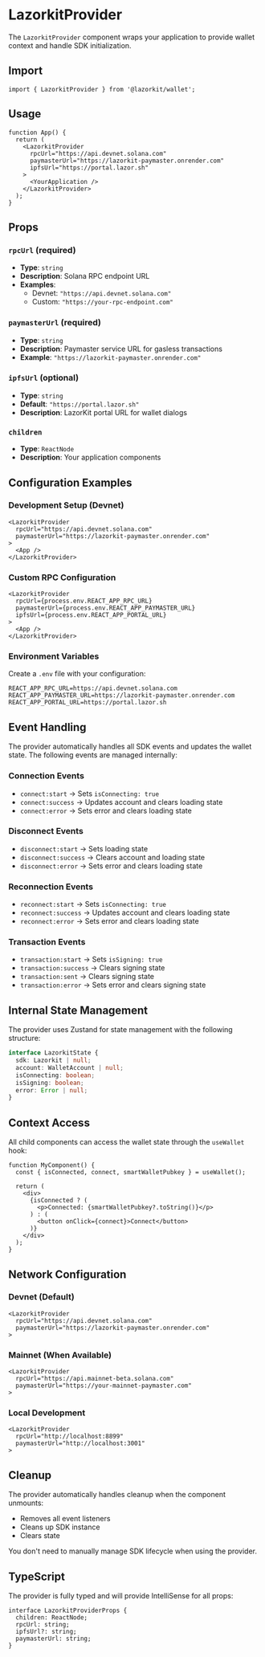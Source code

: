 # LazorkitProvider

The `LazorkitProvider` component wraps your application to provide wallet context and handle SDK initialization.

## Import

```tsx
import { LazorkitProvider } from '@lazorkit/wallet';
```

## Usage

```tsx
function App() {
  return (
    <LazorkitProvider
      rpcUrl="https://api.devnet.solana.com"
      paymasterUrl="https://lazorkit-paymaster.onrender.com"
      ipfsUrl="https://portal.lazor.sh"
    >
      <YourApplication />
    </LazorkitProvider>
  );
}
```

## Props

### `rpcUrl` (required)
- **Type**: `string`
- **Description**: Solana RPC endpoint URL
- **Examples**:
  - Devnet: `"https://api.devnet.solana.com"`
  - Custom: `"https://your-rpc-endpoint.com"`

### `paymasterUrl` (required)
- **Type**: `string`
- **Description**: Paymaster service URL for gasless transactions
- **Example**: `"https://lazorkit-paymaster.onrender.com"`

### `ipfsUrl` (optional)
- **Type**: `string`
- **Default**: `"https://portal.lazor.sh"`
- **Description**: LazorKit portal URL for wallet dialogs

### `children`
- **Type**: `ReactNode`
- **Description**: Your application components

## Configuration Examples

### Development Setup (Devnet)

```tsx
<LazorkitProvider
  rpcUrl="https://api.devnet.solana.com"
  paymasterUrl="https://lazorkit-paymaster.onrender.com"
>
  <App />
</LazorkitProvider>
```

### Custom RPC Configuration

```tsx
<LazorkitProvider
  rpcUrl={process.env.REACT_APP_RPC_URL}
  paymasterUrl={process.env.REACT_APP_PAYMASTER_URL}
  ipfsUrl={process.env.REACT_APP_PORTAL_URL}
>
  <App />
</LazorkitProvider>
```

### Environment Variables

Create a `.env` file with your configuration:

```env
REACT_APP_RPC_URL=https://api.devnet.solana.com
REACT_APP_PAYMASTER_URL=https://lazorkit-paymaster.onrender.com
REACT_APP_PORTAL_URL=https://portal.lazor.sh
```

## Event Handling

The provider automatically handles all SDK events and updates the wallet state. The following events are managed internally:

### Connection Events
- `connect:start` → Sets `isConnecting: true`
- `connect:success` → Updates account and clears loading state
- `connect:error` → Sets error and clears loading state

### Disconnect Events
- `disconnect:start` → Sets loading state
- `disconnect:success` → Clears account and loading state
- `disconnect:error` → Sets error and clears loading state

### Reconnection Events
- `reconnect:start` → Sets `isConnecting: true`
- `reconnect:success` → Updates account and clears loading state
- `reconnect:error` → Sets error and clears loading state

### Transaction Events
- `transaction:start` → Sets `isSigning: true`
- `transaction:success` → Clears signing state
- `transaction:sent` → Clears signing state
- `transaction:error` → Sets error and clears signing state

## Internal State Management

The provider uses Zustand for state management with the following structure:

```typescript
interface LazorkitState {
  sdk: Lazorkit | null;
  account: WalletAccount | null;
  isConnecting: boolean;
  isSigning: boolean;
  error: Error | null;
}
```

## Context Access

All child components can access the wallet state through the `useWallet` hook:

```tsx
function MyComponent() {
  const { isConnected, connect, smartWalletPubkey } = useWallet();
  
  return (
    <div>
      {isConnected ? (
        <p>Connected: {smartWalletPubkey?.toString()}</p>
      ) : (
        <button onClick={connect}>Connect</button>
      )}
    </div>
  );
}
```

## Network Configuration

### Devnet (Default)
```tsx
<LazorkitProvider
  rpcUrl="https://api.devnet.solana.com"
  paymasterUrl="https://lazorkit-paymaster.onrender.com"
>
```

### Mainnet (When Available)
```tsx
<LazorkitProvider
  rpcUrl="https://api.mainnet-beta.solana.com"
  paymasterUrl="https://your-mainnet-paymaster.com"
>
```

### Local Development
```tsx
<LazorkitProvider
  rpcUrl="http://localhost:8899"
  paymasterUrl="http://localhost:3001"
>
```

## Cleanup

The provider automatically handles cleanup when the component unmounts:

- Removes all event listeners
- Cleans up SDK instance
- Clears state

You don't need to manually manage SDK lifecycle when using the provider.

## TypeScript

The provider is fully typed and will provide IntelliSense for all props:

```tsx
interface LazorkitProviderProps {
  children: ReactNode;
  rpcUrl: string;
  ipfsUrl?: string;
  paymasterUrl: string;
}
```
